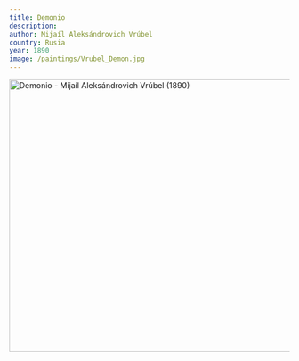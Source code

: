 ```yaml
---
title: Demonio
description:
author: Mijaíl Aleksándrovich Vrúbel
country: Rusia
year: 1890
image: /paintings/Vrubel_Demon.jpg
---
```


<Image className="w-full" width="1080" height="489" src="/paintings/Vrubel_Demon.jpg"
       alt="Demonio - Mijaíl Aleksándrovich Vrúbel  (1890)"
       caption="Demonio - Mijaíl Aleksándrovich Vrúbel  (1890)"/>
